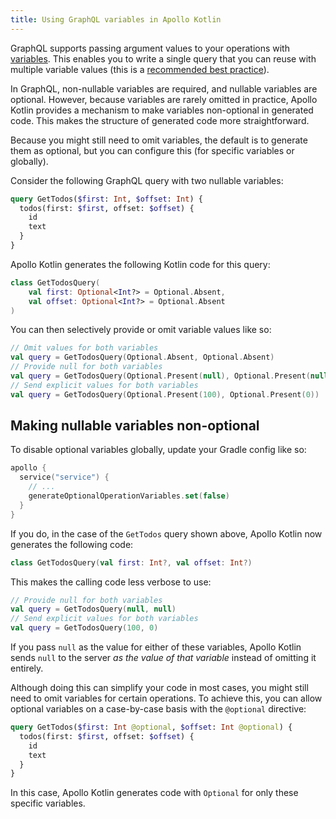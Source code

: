 ```yaml
---
title: Using GraphQL variables in Apollo Kotlin
---
```


GraphQL supports passing argument values to your operations with [variables](https://graphql.org/graphql-js/passing-arguments/). This enables you to write a single query that you can reuse with multiple variable values (this is a [recommended best practice](/react/data/operation-best-practices/#use-variables-to-provide-graphql-arguments)).

In GraphQL, non-nullable variables are required, and nullable variables are optional. However, because variables are rarely omitted in practice, Apollo Kotlin provides a mechanism to make variables non-optional in generated code. This makes the structure of generated code more straightforward.

Because you might still need to omit variables, the default is to generate them as optional, but you can configure this (for specific variables or globally).

Consider the following GraphQL query with two nullable variables:

```graphql
query GetTodos($first: Int, $offset: Int) {
  todos(first: $first, offset: $offset) {
    id
    text
  }
}
```

Apollo Kotlin generates the following Kotlin code for this query:

```kotlin
class GetTodosQuery(
    val first: Optional<Int?> = Optional.Absent,
    val offset: Optional<Int?> = Optional.Absent
)
```

You can then selectively provide or omit variable values like so:

```kotlin
// Omit values for both variables
val query = GetTodosQuery(Optional.Absent, Optional.Absent)
// Provide null for both variables
val query = GetTodosQuery(Optional.Present(null), Optional.Present(null))
// Send explicit values for both variables
val query = GetTodosQuery(Optional.Present(100), Optional.Present(0))
```

## Making nullable variables non-optional

To disable optional variables globally, update your Gradle config like so:

```kotlin
apollo {
  service("service") {
    // ...
    generateOptionalOperationVariables.set(false)
  }
}
```

If you do, in the case of the `GetTodos` query shown above, Apollo Kotlin now generates the following code:

```kotlin
class GetTodosQuery(val first: Int?, val offset: Int?)
```

This makes the calling code less verbose to use:

```kotlin
// Provide null for both variables
val query = GetTodosQuery(null, null)
// Send explicit values for both variables
val query = GetTodosQuery(100, 0)
```

If you pass `null` as the value for either of these variables, Apollo Kotlin sends `null` to the server _as the value of that variable_ instead of omitting it entirely.

Although doing this can simplify your code in most cases, you might still need to omit variables for certain operations. To achieve this, you can allow optional variables on a case-by-case basis with the `@optional` directive:

```graphql {1}
query GetTodos($first: Int @optional, $offset: Int @optional) {
  todos(first: $first, offset: $offset) {
    id
    text
  }
}
```

In this case, Apollo Kotlin generates code with `Optional` for only these specific variables.
